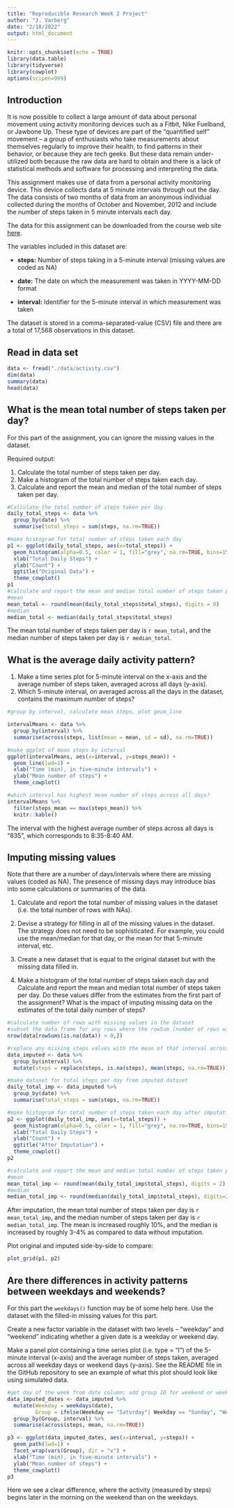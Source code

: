 ```yaml
---
title: "Reproducible Research Week 2 Project"
author: "J. Varberg"
date: "2/18/2022"
output: html_document
---
```


```r
knitr::opts_chunk$set(echo = TRUE)
library(data.table)
library(tidyverse)
library(cowplot)
options(scipen=999)
```

## Introduction

It is now possible to collect a large amount of data about personal movement using activity monitoring devices such as a Fitbit, Nike Fuelband, or Jawbone Up. These type of devices are part of the “quantified self” movement – a group of enthusiasts who take measurements about themselves regularly to improve their health, to find patterns in their behavior, or because they are tech geeks. But these data remain under-utilized both because the raw data are hard to obtain and there is a lack of statistical methods and software for processing and interpreting the data.

This assignment makes use of data from a personal activity monitoring device. This device collects data at 5 minute intervals through out the day. The data consists of two months of data from an anonymous individual collected during the months of October and November, 2012 and include the number of steps taken in 5 minute intervals each day.

The data for this assignment can be downloaded from the course web site [here](https://d396qusza40orc.cloudfront.net/repdata%2Fdata%2Factivity.zip). 

The variables included in this dataset are:

* __steps:__ Number of steps taking in a 5-minute interval (missing values are coded as NA)

* __date:__ The date on which the measurement was taken in YYYY-MM-DD format

* __interval:__ Identifier for the 5-minute interval in which measurement was taken

The dataset is stored in a comma-separated-value (CSV) file and there are a total of 17,568 observations in this dataset.

## Read in data set

```r
data <- fread("./data/activity.csv")
dim(data)
summary(data)
head(data)
```

## What is the mean total number of steps taken per day?

For this part of the assignment, you can ignore the missing values in the dataset.

Required output:

1. Calculate the total number of steps taken per day.
2. Make a histogram of the total number of steps taken each day.
3. Calculate and report the mean and median of the total number of steps taken per day.

```r
#Calculate the total number of steps taken per day
daily_total_steps <- data %>% 
  group_by(date) %>% 
  summarise(total_steps = sum(steps, na.rm=TRUE))

#make histogram for total number of steps taken each day
p1 <- ggplot(daily_total_steps, aes(x=total_steps)) +
  geom_histogram(alpha=0.5, color = 1, fill="grey", na.rm=TRUE, bins=15) +
  xlab("Total Daily Steps") +
  ylab("Count") +
  ggtitle("Original Data") +
  theme_cowplot()
p1
#calculate and report the mean and median total number of steps taken per day
#mean
mean_total <- round(mean(daily_total_steps$total_steps), digits = 0)
#median
median_total <- median(daily_total_steps$total_steps)

```

The mean total number of steps taken per day is `r mean_total`, and the median number of steps taken per day is `r median_total`.

## What is the average daily activity pattern?

1. Make a time series plot for 5-minute interval on the x-axis and the average number of steps taken, averaged across all days (y-axis).
2. Which 5-minute interval, on averaged across all the days in the dataset, contains the maximum number of steps?

```r
#group by interval, calculate mean steps, plot geom_line

intervalMeans <- data %>% 
  group_by(interval) %>% 
  summarise(across(steps, list(mean = mean, sd = sd), na.rm=TRUE))

#make ggplot of mean steps by interval
ggplot(intervalMeans, aes(x=interval, y=steps_mean)) +
  geom_line(lwd=1) +
  xlab("Time (min), in five-minute intervals") +
  ylab("Mean number of steps") +
  theme_cowplot()

#which interval has highest mean number of steps across all days?
intervalMeans %>% 
  filter(steps_mean == max(steps_mean)) %>% 
  knitr::kable()

```

The interval with the highest average number of steps across all days is "835", which corresponds to 8:35-8:40 AM.

## Imputing missing values

Note that there are a number of days/intervals where there are missing values (coded as NA). The presence of missing days may introduce bias into some calculations or summaries of the data.

1. Calculate and report the total number of missing values in the dataset (i.e. the total number of rows with NAs).

2. Devise a strategy for filling in all of the missing values in the dataset. The strategy does not need to be sophisticated. For example, you could use the mean/median for that day, or the mean for that 5-minute interval, etc.

3. Create a new dataset that is equal to the original dataset but with the missing data filled in.

4. Make a histogram of the total number of steps taken each day and Calculate and report the mean and median total number of steps taken per day. Do these values differ from the estimates from the first part of the assignment? What is the impact of imputing missing data on the estimates of the total daily number of steps?

```r
#calculate number of rows with missing values in the dataset
#subset the data frame for any rows where the rowSum (number of rows with an NA) is not zero and return number of rows
nrow(data[rowSums(is.na(data)) > 0,])

#replace any missing steps values with the mean of that interval across all days
data_imputed <- data %>%
  group_by(interval) %>% 
  mutate(steps = replace(steps, is.na(steps), mean(steps, na.rm=TRUE)))

#make dataset for total steps per day from imputed dataset
daily_total_imp <- data_imputed %>% 
  group_by(date) %>% 
  summarise(total_steps = sum(steps, na.rm=TRUE))

#make histogram for total number of steps taken each day after imputation
p2 <- ggplot(daily_total_imp, aes(x=total_steps)) +
  geom_histogram(alpha=0.5, color = 1, fill="grey", na.rm=TRUE, bins=15) +
  xlab("Total Daily Steps") +
  ylab("Count") +
  ggtitle("After Imputation") +
  theme_cowplot()
p2

#calculate and report the mean and median total number of steps taken per day
#mean
mean_total_imp <- round(mean(daily_total_imp$total_steps), digits = 2)
#median
median_total_imp <- round(median(daily_total_imp$total_steps), digits=2)


```

After imputation, the mean total number of steps taken per day is `r mean_total_imp`, and the median number of steps taken per day is `r median_total_imp`. The mean is increased roughly 10%, and the median is increased by roughly 3-4% as compared to data without imputation.

Plot original and imputed side-by-side to compare:
```r
plot_grid(p1, p2)
```

## Are there differences in activity patterns between weekdays and weekends?

For this part the `weekdays()` function may be of some help here. Use the dataset with the filled-in missing values for this part.

Create a new factor variable in the dataset with two levels – “weekday” and “weekend” indicating whether a given date is a weekday or weekend day.

Make a panel plot containing a time series plot (i.e. type = "l") of the 5-minute interval (x-axis) and the average number of steps taken, averaged across all weekday days or weekend days (y-axis). See the README file in the GitHub repository to see an example of what this plot should look like using simulated data.

```r
#get day of the week from date column; add group ID for weekend or weekday
data_imputed_dates <- data_imputed %>% 
  mutate(Weekday = weekdays(date),
         Group = ifelse(Weekday == "Saturday"| Weekday == "Sunday", "Weekend", "Weekday")) %>% 
  group_by(Group, interval) %>% 
  summarise(across(steps, mean, na.rm=TRUE))

p3 <- ggplot(data_imputed_dates, aes(x=interval, y=steps)) +
  geom_path(lwd=1) +
  facet_wrap(vars(Group), dir = "v") +
  xlab("Time (min), in five-minute intervals") +
  ylab("Mean number of steps") +
  theme_cowplot()
p3
```

Here we see a clear difference, where the activity (measured by steps) begins later in the morning on the weekend than on the weekdays.